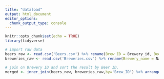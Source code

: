 ```yaml
---
title: "dataload"
output: html_document
editor_options: 
  chunk_output_type: console
---
```


```r
knitr::opts_chunk$set(echo = TRUE)
library(tidyverse)
```

```r
# import raw data
beers_raw <- read.csv('Beers.csv') %>% rename(Brew_ID = Brewery_id, Beer_name = Name)
breweries_raw <- read.csv('Breweries.csv') %>% rename(Brewery_name = Name)

# join on Brewery ID and sort the result by Beer ID.
merged <- inner_join(beers_raw, breweries_raw,by='Brew_ID') %>% arrange(Beer_ID)


```

